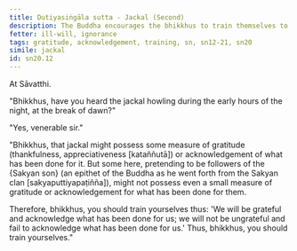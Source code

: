 ```yaml
---
title: Dutiyasiṅgāla sutta - Jackal (Second)
description: The Buddha encourages the bhikkhus to train themselves to be grateful and acknowledge what has been done for them.
fetter: ill-will, ignorance
tags: gratitude, acknowledgement, training, sn, sn12-21, sn20
simile: jackal
id: sn20.12
---
```


At Sāvatthi.

"Bhikkhus, have you heard the jackal howling during the early hours of the night, at the break of dawn?"

"Yes, venerable sir."

"Bhikkhus, that jackal might possess some measure of gratitude (thankfulness, appreciativeness [kataññutā]) or acknowledgement of what has been done for it. But some here, pretending to be followers of the \{Sakyan son} (an epithet of the Buddha as he went forth from the Sakyan clan [sakyaputtiyapaṭiñña]), might not possess even a small measure of gratitude or acknowledgement for what has been done for them.

Therefore, bhikkhus, you should train yourselves thus: 'We will be grateful and acknowledge what has been done for us; we will not be ungrateful and fail to acknowledge what has been done for us.' Thus, bhikkhus, you should train yourselves."